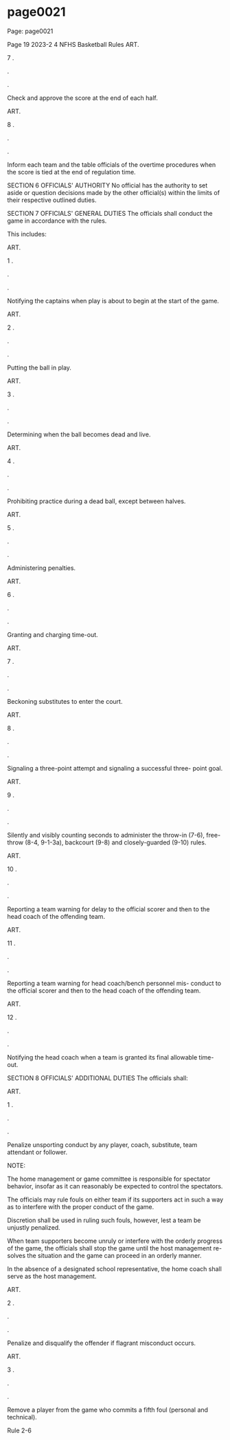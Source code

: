 
# page0021

Page: page0021

Page 19 2023-2 4 NFHS Basketball Rules ART.

7 .

.

.

Check and approve the score at the end of each half.

ART.

8 .

.

.

Inform each team and the table officials of the overtime procedures when the score is tied at the end of regulation time.

SECTION 6 OFFICIALS' AUTHORITY No official has the authority to set aside or question decisions made by the other official(s) within the limits of their respective outlined duties.

SECTION 7 OFFICIALS' GENERAL DUTIES The officials shall conduct the game in accordance with the rules.

This includes:

ART.

1 .

.

.

Notifying the captains when play is about to begin at the start of the game.

ART.

2 .

.

.

Putting the ball in play.

ART.

3 .

.

.

Determining when the ball becomes dead and live.

ART.

4 .

.

.

Prohibiting practice during a dead ball, except between halves.

ART.

5 .

.

.

Administering penalties.

ART.

6 .

.

.

Granting and charging time-out.

ART.

7 .

.

.

Beckoning substitutes to enter the court.

ART.

8 .

.

.

Signaling a three-point attempt and signaling a successful three- point goal.

ART.

9 .

.

.

Silently and visibly counting seconds to administer the throw-in (7-6), free-throw (8-4, 9-1-3a), backcourt (9-8) and closely-guarded (9-10) rules.

ART.

10 .

.

.

Reporting a team warning for delay to the official scorer and then to the head coach of the offending team.

ART.

11 .

.

.

Reporting a team warning for head coach/bench personnel mis- conduct to the official scorer and then to the head coach of the offending team.

ART.

12 .

.

.

Notifying the head coach when a team is granted its final allowable time-out.

SECTION 8 OFFICIALS' ADDITIONAL DUTIES The officials shall:

ART.

1 .

.

.

Penalize unsporting conduct by any player, coach, substitute, team attendant or follower.

NOTE:

The home management or game committee is responsible for spectator behavior, insofar as it can reasonably be expected to control the spectators.

The officials may rule fouls on either team if its supporters act in such a way as to interfere with the proper conduct of the game.

Discretion shall be used in ruling such fouls, however, lest a team be unjustly penalized.

When team supporters become unruly or interfere with the orderly progress of the game, the officials shall stop the game until the host management re- solves the situation and the game can proceed in an orderly manner.

In the absence of a designated school representative, the home coach shall serve as the host management.

ART.

2 .

.

.

Penalize and disqualify the offender if flagrant misconduct occurs.

ART.

3 .

.

.

Remove a player from the game who commits a fifth foul (personal and technical).

Rule 2-6
  
